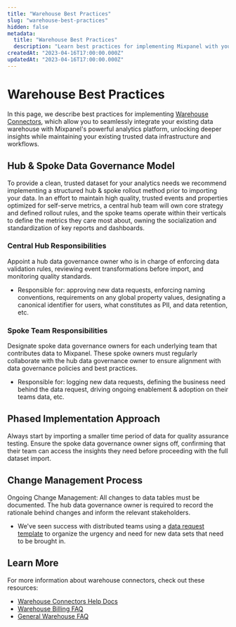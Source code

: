 ```yaml
---
title: "Warehouse Best Practices"
slug: "warehouse-best-practices"
hidden: false
metadata: 
  title: "Warehouse Best Practices"
  description: "Learn best practices for implementing Mixpanel with your data warehouse to maintain high-quality data governance and successful analytics outcomes."
createdAt: "2023-04-16T17:00:00.000Z"
updatedAt: "2023-04-16T17:00:00.000Z"
---
```


# Warehouse Best Practices

In this page, we describe best practices for implementing [Warehouse Connectors](http://mixpanel.com/docs/tracking-methods/warehouse-connectors), which allow you to seamlessly integrate your existing data warehouse with Mixpanel's powerful analytics platform, unlocking deeper insights while maintaining your existing trusted data infrastructure and workflows.


## Hub & Spoke Data Governance Model

To provide a clean, trusted dataset for your analytics needs we recommend implementing a structured hub & spoke rollout method prior to importing your data. In an effort to maintain high quality, trusted events and properties optimized for self-serve metrics, a central hub team will own core strategy and defined rollout rules, and the spoke teams operate within their verticals to define the metrics they care most about, owning the socialization and standardization of key reports and dashboards.

### Central Hub Responsibilities

Appoint a hub data governance owner who is in charge of enforcing data validation rules, reviewing event transformations before import, and monitoring quality standards.
   * Responsible for: approving new data requests, enforcing naming conventions, requirements on any global property values, designating a canonical identifier for users, what constitutes as PII, and data retention, etc.

### Spoke Team Responsibilities

Designate spoke data governance owners for each underlying team that contributes data to Mixpanel. These spoke owners must regularly collaborate with the hub data governance owner to ensure alignment with data governance policies and best practices.
   * Responsible for: logging new data requests, defining the business need behind the data request, driving ongoing enablement & adoption on their teams data, etc.

## Phased Implementation Approach

Always start by importing a smaller time period of data for quality assurance testing. Ensure the spoke data governance owner signs off, confirming that their team can access the insights they need before proceeding with the full dataset import.

## Change Management Process

Ongoing Change Management: All changes to data tables must be documented. The hub data governance owner is required to record the rationale behind changes and inform the relevant stakeholders.
   * We've seen success with distributed teams using a [data request template](https://docs.google.com/spreadsheets/d/1Bx0LpGi5JoyWVCLU3UlmEBpvy09wFrLNH1HWHPnTe6A/edit?gid=0#gid=0) to organize the urgency and need for new data sets that need to be brought in.

## Learn More

For more information about warehouse connectors, check out these resources:

* [Warehouse Connectors Help Docs](http://mixpanel.com/docs/tracking-methods/warehouse-connectors)
* [Warehouse Billing FAQ](http://mixpanel.com/docs/tracking-methods/warehouse-connectors#billing-faq)
* [General Warehouse FAQ](http://mixpanel.com/docs/tracking-methods/warehouse-connectors#faq)
